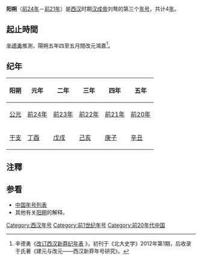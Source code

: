 {{Eranamebox|年号= 阳朔
|起讫时间= [[前24年|前24年]]－[[前21年|前21年]]
|政权= [[西汉|西汉]]
|帝王= [[汉成帝|汉成帝]]刘骜
|历时= 4年
|timeline= <timeline>
ImageSize  = width:200 height:50
PlotArea   = width:180 height:30 left:10 bottom:20
TimeAxis   = orientation:horizontal
DateFormat = yyyy
Period     = from:-202 till:8
AlignBars  = early
ScaleMajor = increment:210 start:-202
Colors =
  id:canvas value:rgb(1,1,0.85)
BackgroundColors = canvas:canvas
PlotData =
  width:15 color:black
  bar:era from:start till:end
  bar:era from:-33 till:-7 color:red
  bar:era from:-24 till:-21 color:yellow
</timeline>
|说明= 阳朔在西汉及汉成帝时期的位置
}}
'''阳朔'''（[[前24年|前24年]]－[[前21年|前21年]]）是[[西汉|西汉]]时期[[汉成帝|汉成帝]]刘骜的第三个[[年号|年号]]，共计4[[年|年]]。

==起止時間==
[[辛德勇|辛德勇]]推測，陽朔五年四至五月間改元鴻嘉<ref>辛德勇《[http://www.zggds.pku.edu.cn/004/001/213.pdf 改订西汉新莽纪年表] {{webarchive|url=https://web.archive.org/web/20171209045615/http://www.zggds.pku.edu.cn/004/001/213.pdf|date=2017-12-09}}》，初刊于《北大史学》2012年第1期，后收录于氏著《建元与改元——西汉新莽年号研究》。</ref>。

==纪年==
{| class="wikitable" 
|-
!阳朔!!元年!!二年!!三年!!四年!!五年
|-
![[公元|公元]]
|[[前24年|前24年]]||[[前23年|前23年]]||[[前22年|前22年]]||[[前21年|前21年]]||[[前20年|前20年]]
|-
![[干支|干支]]
|[[丁酉|丁酉]]||[[戊戌|戊戌]]||[[己亥|己亥]]||[[庚子|庚子]]||[[辛丑|辛丑]]
|}

==注釋==
{{reflist}}

==参看==
* [[中国年号列表|中国年号列表]]
* 其他有关[[阳朔|阳朔]]的解释。

{{年号|[[河平|河平]]|[[中国年号列表#漢朝|中国年号]]|[[鸿嘉|鸿嘉]]}}
{{漢朝年號}}

[[Category:西汉年号|Category:西汉年号]]
[[Category:前1世纪年号|Category:前1世纪年号]]
[[Category:前20年代中国|Category:前20年代中国]]